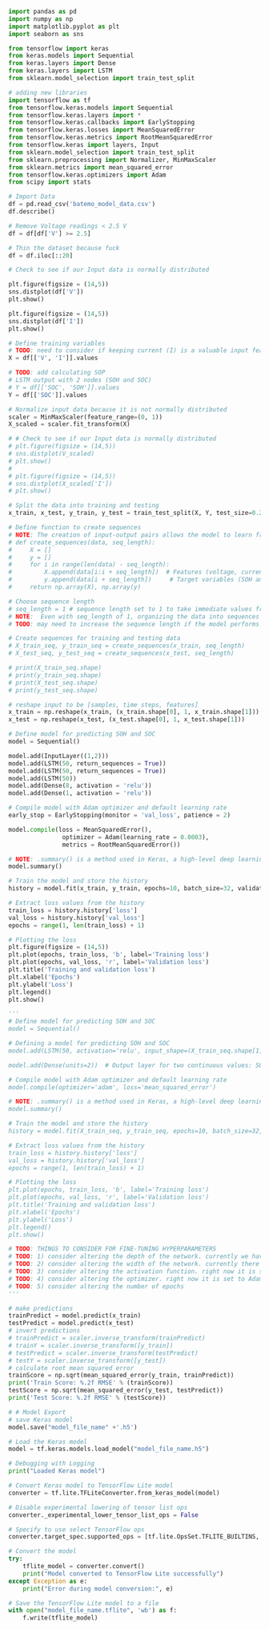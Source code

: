 ```python

import pandas as pd
import numpy as np
import matplotlib.pyplot as plt
import seaborn as sns

from tensorflow import keras
from keras.models import Sequential
from keras.layers import Dense
from keras.layers import LSTM
from sklearn.model_selection import train_test_split

# adding new libraries
import tensorflow as tf 
from tensorflow.keras.models import Sequential 
from tensorflow.keras.layers import *
from tensorflow.keras.callbacks import EarlyStopping
from tensorflow.keras.losses import MeanSquaredError
from tensorflow.keras.metrics import RootMeanSquaredError
from tensorflow.keras import layers, Input
from sklearn.model_selection import train_test_split
from sklearn.preprocessing import Normalizer, MinMaxScaler  
from sklearn.metrics import mean_squared_error
from tensorflow.keras.optimizers import Adam
from scipy import stats
```


```python

# Import Data
df = pd.read_csv('batemo_model_data.csv')
df.describe()

# Remove Voltage readings < 2.5 V
df = df[df['V'] >= 2.5]

# Thin the dataset because fuck
df = df.iloc[::20]

```

```python

# Check to see if our Input data is normally distributed

plt.figure(figsize = (14,5))
sns.distplot(df['V'])
plt.show()

plt.figure(figsize = (14,5))
sns.distplot(df['I'])
plt.show()

```

```python

# Define training variables
# TODO: need to consider if keeping current (I) is a valuable input feature or not (test if the model performs better w/o it)
X = df[['V', 'I']].values

# TODO: add calculating SOP
# LSTM output with 2 nodes (SOH and SOC) 
# Y = df[['SOC', 'SOH']].values
Y = df[['SOC']].values

# Normalize input data because it is not normally distributed
scaler = MinMaxScaler(feature_range=(0, 1))
X_scaled = scaler.fit_transform(X)

# # Check to see if our Input data is normally distributed
# plt.figure(figsize = (14,5))
# sns.distplot(V_scaled)
# plt.show()
# 
# plt.figure(figsize = (14,5))
# sns.distplot(X_scaled['I'])
# plt.show()

# Split the data into training and testing
x_train, x_test, y_train, y_test = train_test_split(X, Y, test_size=0.2, random_state=42)  # use normalized features to prevent over-fitting (X_scaled)

# Define function to create sequences
# NOTE: The creation of input-output pairs allows the model to learn from historical context. The input sequences serve as a history of past observations, while the corresponding output (target) provides the next observation in the sequence.This historical context is crucial for making accurate predictions, especially in time-series forecasting or sequence prediction tasks where the future state depends on past states
# def create_sequences(data, seq_length):
#     X = []
#     y = []
#     for i in range(len(data) - seq_length):
#         X.append(data[i:i + seq_length])  # Features (voltage, current, temperature, state of charge) are turned into a list of historical values 
#         y.append(data[i + seq_length])     # Target variables (SOH and SOC) are turned into a list of historical values 
#     return np.array(X), np.array(y)

# Choose sequence length
# seq_length = 1 # sequence length set to 1 to take immediate values from sensor reading during testing 
# NOTE:  Even with seq_length of 1, organizing the data into sequences might provide the model with some historical context. Although the immediate historical context is limited, the model can still potentially learn from patterns and trends in the data over time
# TODO: may need to increase the sequence length if the model performs poorly on testing (sensor) data 

# Create sequences for training and testing data
# X_train_seq, y_train_seq = create_sequences(x_train, seq_length)
# X_test_seq, y_test_seq = create_sequences(x_test, seq_length)

# print(X_train_seq.shape)
# print(y_train_seq.shape)
# print(X_test_seq.shape)
# print(y_test_seq.shape)

# reshape input to be [samples, time steps, features]
x_train = np.reshape(x_train, (x_train.shape[0], 1, x_train.shape[1]))
x_test = np.reshape(x_test, (x_test.shape[0], 1, x_test.shape[1]))

```

```python

# Define model for predicting SOH and SOC 
model = Sequential()

model.add(InputLayer((1,2)))
model.add(LSTM(50, return_sequences = True))     
model.add(LSTM(50, return_sequences = True))
model.add(LSTM(50))
model.add(Dense(8, activation = 'relu'))
model.add(Dense(1, activation = 'relu'))

# Compile model with Adam optimizer and default learning rate
early_stop = EarlyStopping(monitor = 'val_loss', patience = 2)

model.compile(loss = MeanSquaredError(), 
               optimizer = Adam(learning_rate = 0.0003), 
               metrics = RootMeanSquaredError())

# NOTE: .summary() is a method used in Keras, a high-level deep learning library, to display a summary of the neural network model's architecture. it will print out the layer name, layer type, output shape, number of parameters and trainable/non-trainable params
model.summary()

# Train the model and store the history
history = model.fit(x_train, y_train, epochs=10, batch_size=32, validation_data=(x_test, y_test))

# Extract loss values from the history
train_loss = history.history['loss']
val_loss = history.history['val_loss']
epochs = range(1, len(train_loss) + 1)

# Plotting the loss
plt.figure(figsize = (14,5))
plt.plot(epochs, train_loss, 'b', label='Training loss')
plt.plot(epochs, val_loss, 'r', label='Validation loss')
plt.title('Training and validation loss')
plt.xlabel('Epochs')
plt.ylabel('Loss')
plt.legend()
plt.show()

```


```python
'''
# Define model for predicting SOH and SOC 
model = Sequential()

# Defining a model for predicting SOH and SOC
model.add(LSTM(50, activation='relu', input_shape=(X_train_seq.shape[1], X_train_seq.shape[2])))

model.add(Dense(units=2))  # Output layer for two continuous values: SOC and SOH

# Compile model with Adam optimizer and default learning rate
model.compile(optimizer='adam', loss='mean_squared_error')

# NOTE: .summary() is a method used in Keras, a high-level deep learning library, to display a summary of the neural network model's architecture. it will print out the layer name, layer type, output shape, number of parameters and trainable/non-trainable params
model.summary()

# Train the model and store the history
history = model.fit(X_train_seq, y_train_seq, epochs=10, batch_size=32, validation_data=(X_test_seq, y_test_seq))

# Extract loss values from the history
train_loss = history.history['loss']
val_loss = history.history['val_loss']
epochs = range(1, len(train_loss) + 1)

# Plotting the loss
plt.plot(epochs, train_loss, 'b', label='Training loss')
plt.plot(epochs, val_loss, 'r', label='Validation loss')
plt.title('Training and validation loss')
plt.xlabel('Epochs')
plt.ylabel('Loss')
plt.legend()
plt.show()

# TODO: THINGS TO CONSIDER FOR FINE-TUNING HYPERPARAMETERS
# TODO: 1) consider altering the depth of the network. currently we have 1 hidden layer 
# TODO: 2) consider altering the width of the network. currently there are 50 nodes 
# TODO: 3) consider altering the activation function. right now it is set to be relu 
# TODO: 4) consider altering the optimizer. right now it is set to Adam
# TODO: 5) consider altering the number of epochs 
'''
```


```python
# make predictions
trainPredict = model.predict(x_train)
testPredict = model.predict(x_test)
# invert predictions
# trainPredict = scaler.inverse_transform(trainPredict)
# trainY = scaler.inverse_transform([y_train])
# testPredict = scaler.inverse_transform(testPredict)
# testY = scaler.inverse_transform([y_test])
# calculate root mean squared error
trainScore = np.sqrt(mean_squared_error(y_train, trainPredict))
print('Train Score: %.2f RMSE' % (trainScore))
testScore = np.sqrt(mean_squared_error(y_test, testPredict))
print('Test Score: %.2f RMSE' % (testScore))
```

```python
# # Model Export
# save Keras model
model.save("model_file_name" +'.h5')

# Load the Keras model
model = tf.keras.models.load_model("model_file_name.h5")

# Debugging with Logging
print("Loaded Keras model")

# Convert Keras model to TensorFlow Lite model
converter = tf.lite.TFLiteConverter.from_keras_model(model)

# Disable experimental lowering of tensor list ops
converter._experimental_lower_tensor_list_ops = False

# Specify to use select TensorFlow ops
converter.target_spec.supported_ops = [tf.lite.OpsSet.TFLITE_BUILTINS, tf.lite.OpsSet.SELECT_TF_OPS]

# Convert the model
try:
    tflite_model = converter.convert()
    print("Model converted to TensorFlow Lite successfully")
except Exception as e:
    print("Error during model conversion:", e)

# Save the TensorFlow Lite model to a file
with open("model_file_name.tflite", 'wb') as f:
    f.write(tflite_model)

```

